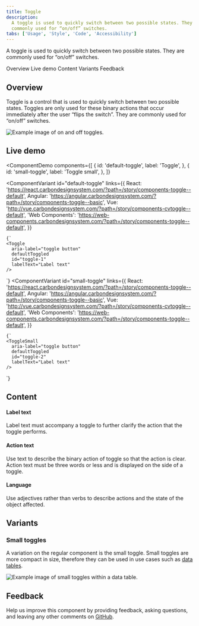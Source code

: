 ```yaml
---
title: Toggle
description:
  A toggle is used to quickly switch between two possible states. They are
  commonly used for “on/off” switches.
tabs: ['Usage', 'Style', 'Code', 'Accessibility']
---
```


<PageDescription>

A toggle is used to quickly switch between two possible states. They are
commonly used for “on/off” switches.

</PageDescription>

<AnchorLinks>

<AnchorLink>Overview</AnchorLink>
<AnchorLink>Live demo</AnchorLink>
<AnchorLink>Content</AnchorLink>
<AnchorLink>Variants</AnchorLink>
<AnchorLink>Feedback</AnchorLink>

</AnchorLinks>

## Overview

Toggle is a control that is used to quickly switch between two possible states.
Toggles are only used for these binary actions that occur immediately after the
user “flips the switch”. They are commonly used for “on/off” switches.

<Row>
<Column colLg={8}>

![Example image of on and off toggles.](images/toggle-usage-1.png)

</Column>
</Row>

## Live demo

<ComponentDemo
  components={[
    {
      id: 'default-toggle',
      label: 'Toggle',
    },
    {
      id: 'small-toggle',
      label: 'Toggle small',
    },
  ]}
>
  <ComponentVariant
    id="default-toggle"
    links={{
      React:
        'https://react.carbondesignsystem.com/?path=/story/components-toggle--default',
      Angular:
        'https://angular.carbondesignsystem.com/?path=/story/components-toggle--basic',
      Vue: 'http://vue.carbondesignsystem.com/?path=/story/components-cvtoggle--default',
      'Web Components':
        'https://web-components.carbondesignsystem.com/?path=/story/components-toggle--default',
    }}
  >
    {`
    <Toggle
      aria-label="toggle button"
      defaultToggled
      id="toggle-1"
      labelText="Label text"
    />
  `}
  </ComponentVariant>
  <ComponentVariant
    id="small-toggle"
    links={{
      React:
        'https://react.carbondesignsystem.com/?path=/story/components-toggle--default',
      Angular:
        'https://angular.carbondesignsystem.com/?path=/story/components-toggle--basic',
      Vue: 'http://vue.carbondesignsystem.com/?path=/story/components-cvtoggle--default',
      'Web Components':
        'https://web-components.carbondesignsystem.com/?path=/story/components-toggle--default',
    }}
  >
    {`
    <ToggleSmall
      aria-label="toggle button"
      defaultToggled
      id="toggle-2"
      labelText="Label text"
    />
  `}
  </ComponentVariant>
</ComponentDemo>

## Content

#### Label text

Label text must accompany a toggle to further clarify the action that the toggle
performs.

#### Action text

Use text to describe the binary action of toggle so that the action is clear. Action text must be three words or
less and is displayed on the side of a toggle.

#### Language

Use adjectives rather than verbs to describe actions and the state of the object
affected.

## Variants

### Small toggles

A variation on the regular component is the small toggle. Small toggles are more
compact in size, therefore they can be used in use cases such as
[data tables](/components/data-table/usage).

<Row>
<Column colLg={8}>

![Example image of small toggles within a data table.](images/toggle-usage-2.png)

</Column>
</Row>

## Feedback

Help us improve this component by providing feedback, asking questions, and
leaving any other comments on
[GitHub](https://github.com/carbon-design-system/carbon-website/issues/new?assignees=&labels=feedback&template=feedback.md).
